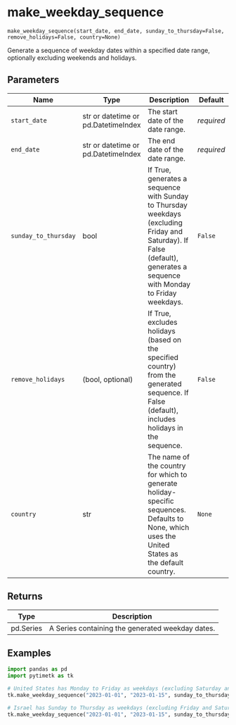 # make_weekday_sequence { #pytimetk.make_weekday_sequence }

`make_weekday_sequence(start_date, end_date, sunday_to_thursday=False, remove_holidays=False, country=None)`

Generate a sequence of weekday dates within a specified date range, optionally excluding weekends and holidays.

## Parameters

| Name                 | Type                                | Description                                                                                                                                                              | Default    |
|----------------------|-------------------------------------|--------------------------------------------------------------------------------------------------------------------------------------------------------------------------|------------|
| `start_date`         | str or datetime or pd.DatetimeIndex | The start date of the date range.                                                                                                                                        | _required_ |
| `end_date`           | str or datetime or pd.DatetimeIndex | The end date of the date range.                                                                                                                                          | _required_ |
| `sunday_to_thursday` | bool                                | If True, generates a sequence with Sunday to Thursday weekdays (excluding Friday and Saturday). If False (default), generates a sequence with Monday to Friday weekdays. | `False`    |
| `remove_holidays`    | (bool, optional)                    | If True, excludes holidays (based on the specified country) from the generated sequence. If False (default), includes holidays in the sequence.                          | `False`    |
| `country`            | str                                 | The name of the country for which to generate holiday-specific sequences. Defaults to None, which uses the United States as the default country.                         | `None`     |

## Returns

| Type      | Description                                      |
|-----------|--------------------------------------------------|
| pd.Series | A Series containing the generated weekday dates. |

## Examples

```python
import pandas as pd
import pytimetk as tk

# United States has Monday to Friday as weekdays (excluding Saturday and Sunday and holidays)
tk.make_weekday_sequence("2023-01-01", "2023-01-15", sunday_to_thursday=False, remove_holidays=True, country='UnitedStates')
```

```python
# Israel has Sunday to Thursday as weekdays (excluding Friday and Saturday and Israel holidays)
tk.make_weekday_sequence("2023-01-01", "2023-01-15", sunday_to_thursday=True, remove_holidays=True, country='Israel')
```
